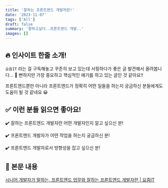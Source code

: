 ```yaml
---
title: '잘하는 프론트엔드 개발자란!'
date: '2023-11-07'
tags: ['All']
draft: false
summary: '잘하고싶다..프론트엔드 개발..'
images: []
---
```


## 🔥 인사이트 한줄 소개!

`요즘IT` 라는 걸 구독해놓고 꾸준히 보고 있는데 서핑하다가 좋은 글 발견해서 올려봅니다… 👀 뻔하지만 가장 중요하고 핵심적인 얘기를 하고 있는 글인 것 같아요!!

프론트엔드뿐만 아니라 프론트엔드가 정확히 어떤 일들을 하는지 궁금하신 분들에게도 도움이 될 것 같네요 😀

## ✅ 이런 분들 읽으면 좋아요!

✔️ 잘하는 프론트엔드 개발자란 어떤 개발자인지 알고 싶으신 분!

✔️ 프론트엔드 개발자가 어떤 작업을 하는지 궁금하신 분!

✔️ 프론트엔드 개발자로서 방향성을 잡고 싶으신 분!

## 🔎 본문 내용

[시니어 개발자가 말하는, 프론트엔드 업무와 잘하는 프론트엔드 개발자란 | 요즘IT](https://yozm.wishket.com/magazine/detail/1294/)
